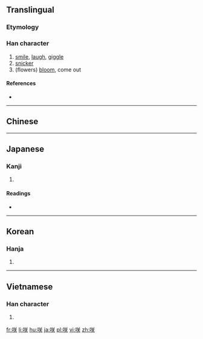 {{also|笑}}
==Translingual==
===Etymology===
{{Han compound|口|关}}

===Han character===
{{Han char|rn=30|rad=口|as=06|sn=9|four=|canj=口廿大 (RTK), X口廿大 (XRTK)|ids=⿰[[口]][[关]]}}

# [[smile]], [[laugh]], [[giggle]]
# [[snicker]]
# (flowers) [[bloom]], come out

====References====
* {{Han ref|kx=0187.090|dkj=03554|dj=0406.110|hdz=10619.030|uh=54B2|ud=21682}}

----

==Chinese==
{{zh-see|笑|v}}

----

==Japanese==

===Kanji===
{{ja-kanji|grade=c|rs=口06}}

# {{defn|lang=ja|sort=口06}}

====Readings====
* {{ja-readings|on=[[しょう]] (shō)|kun=[[さく]] (saku), [[わらう]] (warau), [[さき]] (saki)}}

----

==Korean==

===Hanja===
{{ko-hanja|hangeul=소|rv=so|mr=so}}

# {{defn|lang=ko|sort=口06}}

----

==Vietnamese==

===Han character===
{{vi-hantu|[[tiếu]]|rs=口06}}

# {{defn|lang=vi|sort=口06}}

[[fr:咲]]
[[li:咲]]
[[hu:咲]]
[[ja:咲]]
[[pl:咲]]
[[vi:咲]]
[[zh:咲]]